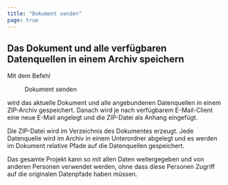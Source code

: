 ```yaml
---
title: "Dokument senden"
page: true
---
```

## Das Dokument und alle verf&#252;gbaren Datenquellen in einem Archiv speichern

Mit dem Befehl  <Menu>Dokument senden</Menu>  wird das aktuelle Dokument und alle angebundenen Datenquellen in einem ZIP-Archiv gespeichert. Danach wird je nach verf&#252;gbarem E-Mail-Client eine neue E-Mail angelegt und die ZIP-Datei als Anhang eingef&#252;gt.

Die ZIP-Datei wird im Verzeichnis des Dokumentes erzeugt. Jede Datenquelle wird im Archiv in einem Unterordner abgelegt und es werden im Dokument relative Pfade auf die Datenquellen gespeichert.

<Success>
Das gesamte Projekt kann so mit allen Daten weitergegeben und von anderen Personen verwendet werden, ohne dass diese Personen Zugriff auf die originalen Datenpfade haben m&#252;ssen.
</Success>

